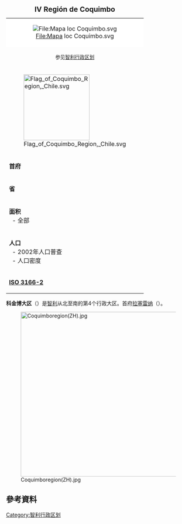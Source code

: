 {| border=1 align=right cellspacing=0 width=300 cellpadding=4 style="background: #f9f9f9; border: 1px #aaa solid; border-collapse: collapse; font-size:95%; margin: 0 0 1em 1em;"
|+ <big>'''IV Región de Coquimbo'''</big>
|-
|colspan="2" style="text-align:center; background: #fff;" | [[File:Mapa_loc_Coquimbo.svg|File:Mapa loc Coquimbo.svg]]
|-
|colspan="2" style="text-align:center;" | <small>参见[[智利行政区划|智利行政区划]]</small>
|-
|[[File:Flag_of_Coquimbo_Region,_Chile.svg|180px]]
|-
|'''首府''' || [[拉塞雷纳|拉塞雷纳]]
|- style="vertical-align:top;"
|'''省'''
|[[埃尔奎省|埃尔奎省]]<br />
[[利马里省|利马里省]]<br />
[[乔阿帕省|乔阿帕省]]
|- style="vertical-align:top;"
|'''面积''' <br />
  - 全部 <br />
|排名：第7 <br />
40,579.9 [[平方公里|km²]] <br />
|- style="vertical-align:top;"
|'''人口''' <br />
  - 2002年人口普查 <br />
  - 人口密度
|排名：第8<br />
603,210<br />
14.8/km²
|-
|'''[[ISO_3166-2|ISO 3166-2]]''' || CL-CO
|}

'''科金博大区'''（{{lang-es|IV Región de Coquimbo}}）是[[智利|智利]]从北至南的第4个行政大区。首府[[拉塞雷纳|拉塞雷纳]]（{{lang|es|La Serena}}）。

[[File:Coquimboregion(ZH).jpg|450px]]

== 參考資料 ==
{{reflist}}

{{SouthAm-geo-stub}}
{{Regions of Chile}}

[[Category:智利行政区划|Category:智利行政区划]]